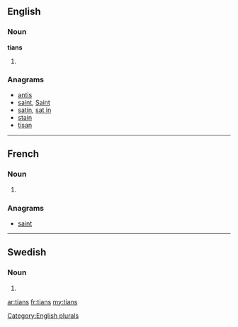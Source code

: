 ==English==

===Noun===
'''tians'''

# {{plural of|[[tian]]}}

===Anagrams===
* [[antis#English|antis]]
* [[saint#English|saint]], [[Saint#English|Saint]]
* [[satin#English|satin]], [[sat in#English|sat in]]
* [[stain#English|stain]]
* [[tisan#English|tisan]]

[[Category:English plurals]]

----

==French==

===Noun===
{{infl|fr|plural}} {{m|p}}

# {{plural of|tian|lang=fr}}

===Anagrams===
* [[saint#French|saint]]

----

==Swedish==

===Noun===
{{infl|sv|noun form}}

# {{sv-noun-form-def-gen|tia}}

[[ar:tians]]
[[fr:tians]]
[[my:tians]]